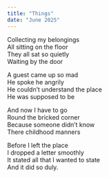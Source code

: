 ```yaml
---
title: "Things"
date: "June 2025"
---
```


Collecting my belongings<br/>
All sitting on the floor<br/>
They all sat so quietly<br/>
Waiting by the door<br/>

A guest came up so mad<br/>
He spoke he angrily<br/>
He couldn’t understand the place<br/>
He was supposed to be<br/>

And now I have to go<br/>
Round the bricked corner<br/>
Because someone didn’t know<br/>
There childhood manners<br/>

Before I left the place<br/>
I dropped a letter smoothly<br/>
It stated all that I wanted to state<br/>
And it did so duly.
